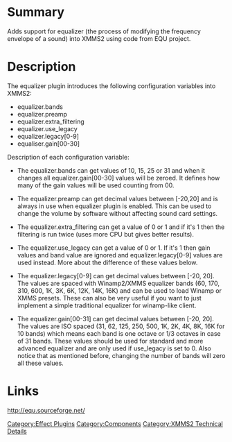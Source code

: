 {{ComponentHeader}}

=Summary=
Adds support for equalizer (the process of modifying the frequency envelope of a sound) into XMMS2 using code from EQU project.

=Description=
The equalizer plugin introduces the following configuration variables into XMMS2:

* equalizer.bands
* equalizer.preamp
* equalizer.extra_filtering
* equalizer.use_legacy
* equalizer.legacy[0-9]
* equaliser.gain[00-30]


Description of each configuration variable:

* The equalizer.bands can get values of 10, 15, 25 or 31 and when it changes all equalizer.gain[00-30] values will be zeroed. It defines how many of the gain values will be used counting from 00.

* The equalizer.preamp can get decimal values between [-20,20] and is always in use when equalizer plugin is enabled. This can be used to change the volume by software without affecting sound card settings.

* The equalizer.extra_filtering can get a value of 0 or 1 and if it's 1 then the filtering is run twice (uses more CPU but gives better results).

* The equalizer.use_legacy can get a value of 0 or 1. If it's 1 then gain values and band value are ignored and equalizer.legacy[0-9] values are used instead. More about the difference of these values below.

* The equalizer.legacy[0-9] can get decimal values between [-20, 20]. The values are spaced with Winamp2/XMMS equalizer bands (60, 170, 310, 600, 1K, 3K, 6K, 12K, 14K, 16K) and can be used to load Winamp or XMMS presets. These can also be very useful if you want to just implement a simple traditional equalizer for winamp-like client.

* The equalizer.gain[00-31] can get decimal values between [-20, 20]. The values are ISO spaced (31, 62, 125, 250, 500, 1K, 2K, 4K, 8K, 16K for 10 bands) which means each band is one octave or 1/3 octaves in case of 31 bands. These values should be used for standard and more advanced equalizer and are only used if use_legacy is set to 0. Also notice that as mentioned before, changing the number of bands will zero all these values.

=Links=
http://equ.sourceforge.net/

[[Category:Effect Plugins]]
[[Category:Components]]
[[Category:XMMS2 Technical Details]]